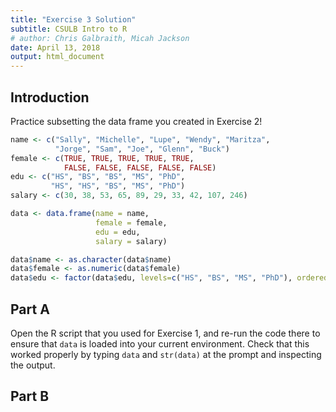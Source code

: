 ```yaml
---
title: "Exercise 3 Solution"
subtitle: CSULB Intro to R
# author: Chris Galbraith, Micah Jackson
date: April 13, 2018
output: html_document
---
```



## Introduction
Practice subsetting the data frame you created in Exercise 2!

```r
name <- c("Sally", "Michelle", "Lupe", "Wendy", "Maritza",
          "Jorge", "Sam", "Joe", "Glenn", "Buck")
female <- c(TRUE, TRUE, TRUE, TRUE, TRUE, 
            FALSE, FALSE, FALSE, FALSE, FALSE)
edu <- c("HS", "BS", "BS", "MS", "PhD", 
         "HS", "HS", "BS", "MS", "PhD")
salary <- c(30, 38, 53, 65, 89, 29, 33, 42, 107, 246)

data <- data.frame(name = name,
                   female = female,
                   edu = edu,
                   salary = salary)

data$name <- as.character(data$name)
data$female <- as.numeric(data$female)
data$edu <- factor(data$edu, levels=c("HS", "BS", "MS", "PhD"), ordered=TRUE)
```


## Part A

Open the R script that you used for Exercise 1, and re-run the code there to ensure that ```data``` is loaded into your current environment. Check that this worked properly by typing ```data``` and ```str(data)``` at the prompt and inspecting the output.


## Part B

